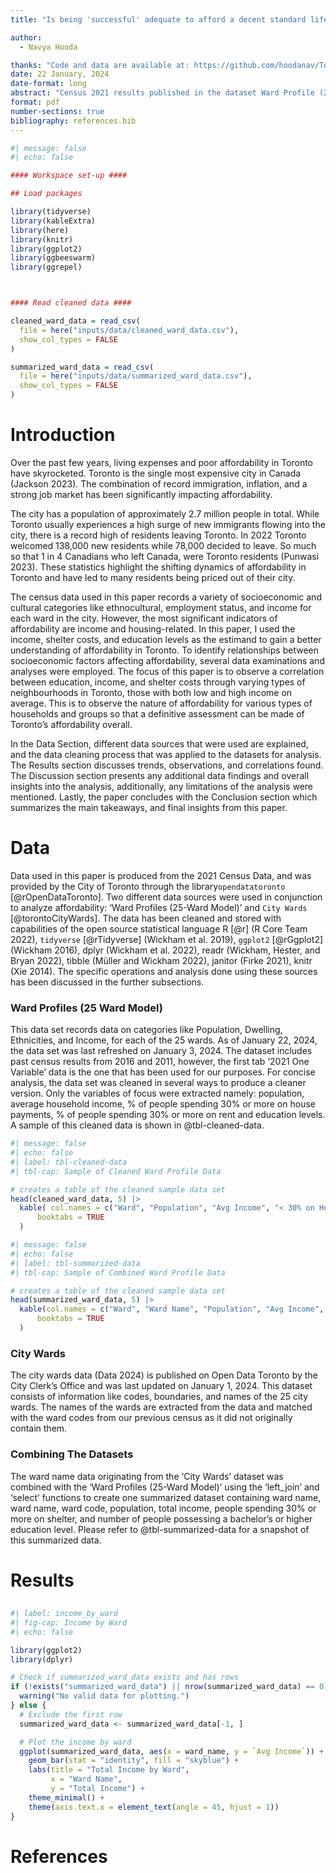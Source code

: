 ```yaml
---
title: "Is being 'successful' adequate to afford a decent standard lifestyle in Toronto? Assessing Toronto's Living Standards by Neighbourhood" 

author: 
  - Navya Hooda

thanks: "Code and data are available at: https://github.com/hoodanav/Toronto_Affordability"
date: 22 January, 2024
date-format: long
abstract: "Census 2021 results published in the dataset Ward Profile (25 Ward Model) were used in assessing living standards in Toronto. Based on Income, Education levels, Shelter costs it is shown that being socio-economically successful does not directly correlate to affording an easy life in Toronto. The paper disects the living standards of top earners and qualified residents to assess affordability in Toronto."
format: pdf
number-sections: true
bibliography: references.bib
---
```




```r
#| message: false
#| echo: false

#### Workspace set-up ####

## Load packages

library(tidyverse)
library(kableExtra)
library(here)
library(knitr)
library(ggplot2)
library(ggbeeswarm)
library(ggrepel)



#### Read cleaned data ####

cleaned_ward_data = read_csv(
  file = here("inputs/data/cleaned_ward_data.csv"),
  show_col_types = FALSE
)

summarized_ward_data = read_csv(
  file = here("inputs/data/summarized_ward_data.csv"),
  show_col_types = FALSE
)
```


# Introduction

Over the past few years, living expenses and poor affordability in Toronto have skyrocketed. Toronto is the single most expensive city in Canada (Jackson 2023). The combination of record immigration, inflation, and a strong job market has been significantly impacting affordability. 

The city has a population of approximately 2.7 million people in total. While Toronto usually experiences a high surge of new immigrants flowing into the city, there is a record high of residents leaving Toronto. In 2022 Toronto welcomed 138,000 new residents while 78,000 decided to leave. So much so that 1 in 4 Canadians who left Canada, were Toronto residents (Punwasi 2023). These statistics highlight the shifting dynamics of affordability in Toronto and have led to many residents being priced out of their city. 


The census data used in this paper records a variety of socioeconomic and cultural categories like ethnocultural, employment status, and income for each ward in the city. However, the most significant indicators of affordability are income and housing-related. In this paper, I used the income, shelter costs, and education levels as the estimand to gain a better understanding of affordability in Toronto. To identify relationships between socioeconomic factors affecting affordability, several data examinations and analyses were employed. The focus of this paper is to observe a correlation between education, income, and shelter costs through varying types of neighbourhoods in Toronto, those with both low and high income on average. This is to observe the nature of affordability for various types of households and groups so that a definitive assessment can be made of Toronto’s affordability overall. 


In the Data Section, different data sources that were used are explained, and the data cleaning process that was applied to the datasets for analysis. The Results section discusses trends, observations, and correlations found. The Discussion section presents any additional data findings and overall insights into the analysis, additionally, any limitations of the analysis were mentioned. Lastly, the paper concludes with the Conclusion section which summarizes the main takeaways, and final insights from this paper.





# Data {#sec-data}

Data used in this paper is produced from the 2021 Census Data, and was provided by the City of Toronto through the library`opendatatoronto` [@rOpenDataToronto]. Two different data sources were used in conjunction to analyze affordability: ‘Ward Profiles (25-Ward Model)’ and `City Wards` [@torontoCityWards]. The data has been cleaned and stored with capabilities of the open source statistical language R [@r] (R Core Team 2022), `tidyverse` [@rTidyverse] (Wickham et al. 2019), `ggplot2` [@rGgplot2] (Wickham 2016), dplyr (Wickham et al. 2022), readr (Wickham, Hester, and Bryan 2022), tibble (Müller and Wickham 2022), janitor (Firke 2021), knitr (Xie 2014). The specific operations and analysis done using these sources has been discussed in the further subsections.  





### Ward Profiles (25 Ward Model) 

This data set records data on categories like Population, Dwelling, Ethnicities, and Income, for each of the 25 wards. As of January 22, 2024, the data set was last refreshed on January 3, 2024. The dataset includes past census results from 2016 and 2011, however, the first tab '2021 One Variable' data is the one that has been used for our purposes. For concise analysis, the data set was cleaned in several ways to produce a cleaner version. Only the variables of focus were extracted namely: population, average household income, % of people spending 30% or more on house payments, % of people spending 30% or more on rent and education levels. A sample of this cleaned data is shown in @tbl-cleaned-data. 

```r
#| message: false
#| echo: false
#| label: tbl-cleaned-data
#| tbl-cap: Sample of Cleaned Ward Profile Data 

# creates a table of the cleaned sample data set
head(cleaned_ward_data, 5) |>
  kable( col.names = c("Ward", "Population", "Avg Income", "< 30% on House", "< 30% on Rent", "Bachelor's or Higher"),
      booktabs = TRUE
  )
```

```r
#| message: false
#| echo: false
#| label: tbl-summarized-data
#| tbl-cap: Sample of Combined Ward Profile Data 

# creates a table of the cleaned sample data set
head(summarized_ward_data, 5) |>
  kable(col.names = c("Ward", "Ward Name", "Population", "Avg Income", "< 30% on House", "< 30% on Rent", "Bachelor's+"),
      booktabs = TRUE
  )
```


### City Wards 

The city wards data (Data 2024) is published on Open Data Toronto by the City Clerk’s Office and was last updated on January 1, 2024. This dataset consists of information like codes, boundaries, and names of the 25 city wards. The names of the wards are extracted from the data and matched with the ward codes from our previous census as it did not originally contain them.



### Combining The Datasets 

The ward name data originating from the ‘City Wards’ dataset was combined with the ‘Ward Profiles (25-Ward Model)’ using the ‘left_join’ and ‘select’ functions to create one summarized dataset containing ward name, ward name, ward code, population, total income, people spending 30% or more on shelter, and number of people possessing a bachelor’s or higher education level. Please refer to  @tbl-summarized-data for a snapshot of this summarized data. 



# Results 

## 

```r
#| label: income_by_ward
#| fig-cap: Income by Ward
#| echo: false

library(ggplot2)
library(dplyr)

# Check if summarized_ward_data exists and has rows
if (!exists("summarized_ward_data") || nrow(summarized_ward_data) == 0) {
  warning("No valid data for plotting.")
} else {
  # Exclude the first row
  summarized_ward_data <- summarized_ward_data[-1, ]

  # Plot the income by ward 
  ggplot(summarized_ward_data, aes(x = ward_name, y = `Avg Income`)) +
    geom_bar(stat = "identity", fill = "skyblue") +
    labs(title = "Total Income by Ward",
         x = "Ward Name",
         y = "Total Income") +
    theme_minimal() +
    theme(axis.text.x = element_text(angle = 45, hjust = 1))
}

```


\newpage


# References


